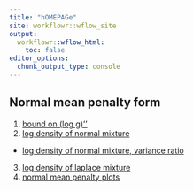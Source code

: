 ```yaml
---
title: "hOMEPAGe"
site: workflowr::wflow_site
output:
  workflowr::wflow_html:
    toc: false
editor_options:
  chunk_output_type: console
---
```




## Normal mean penalty form

1. [bound on (log g)''](bound_log_marginal.html)
2. [log density of normal mixture](log_gmm_concave.html)
  + [log density of normal mixture, variance ratio](log_gmm_concave_ratio.html)
3. [log density of laplace mixture](log_lmm_concave.html)
4. [normal mean penalty plots](normal_mean_penalty.html)




